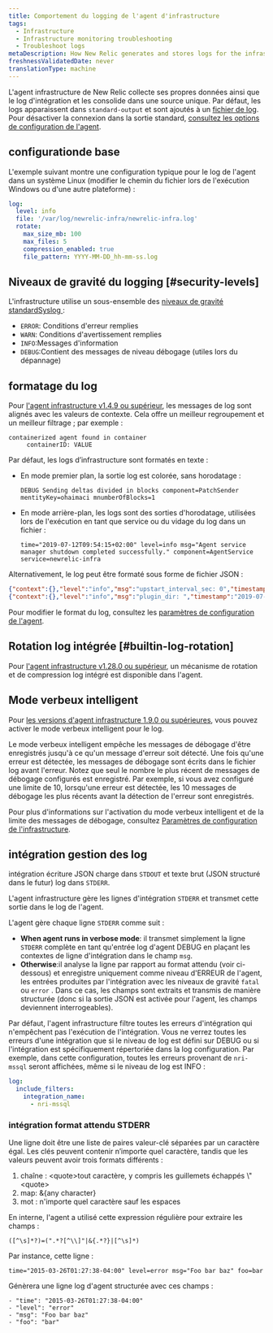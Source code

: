 ```yaml
---
title: Comportement du logging de l'agent d'infrastructure
tags:
  - Infrastructure
  - Infrastructure monitoring troubleshooting
  - Troubleshoot logs
metaDescription: How New Relic generates and stores logs for the infrastructure agent.
freshnessValidatedDate: never
translationType: machine
---
```


L&apos;agent infrastructure de New Relic collecte ses propres données ainsi que le log d&apos;intégration et les consolide dans une source unique. Par défaut, les logs apparaissent dans `standard-output` et sont ajoutés à un [fichier de log](/docs/infrastructure/install-configure-infrastructure/configuration/infrastructure-configuration-settings#log-file). Pour désactiver la connexion dans la sortie standard, [consultez les options de configuration de l&apos;agent](/docs/infrastructure/install-infrastructure-agent/configuration/infrastructure-agent-configuration-settings/#stdout).

## configurationde base

L&apos;exemple suivant montre une configuration typique pour le log de l&apos;agent dans un système Linux (modifier le chemin du fichier lors de l&apos;exécution Windows ou d&apos;une autre plateforme) :

```yml
log:
  level: info
  file: '/var/log/newrelic-infra/newrelic-infra.log'
  rotate:
    max_size_mb: 100
    max_files: 5
    compression_enabled: true
    file_pattern: YYYY-MM-DD_hh-mm-ss.log
```

## Niveaux de gravité du logging [#security-levels]

L&apos;infrastructure utilise un sous-ensemble des [niveaux de gravité standard<DNT>Syslog</DNT> ](https://en.wikipedia.org/wiki/Syslog#Severity_level):

* `ERROR`: Conditions d&apos;erreur remplies
* `WARN`: Conditions d&apos;avertissement remplies
* `INFO`:Messages d&apos;information
* `DEBUG`:Contient des messages de niveau débogage (utiles lors du dépannage)

## formatage du log

Pour [l&apos;agent infrastructure v1.4.9 ou supérieur](/docs/release-notes/infrastructure-release-notes/infrastructure-agent-release-notes), les messages de log sont alignés avec les valeurs de contexte. Cela offre un meilleur regroupement et un meilleur filtrage ; par exemple :

```
containerized agent found in container
     containerID: VALUE
```

Par défaut, les logs d’infrastructure sont formatés en texte :

* En mode premier plan, la sortie log est colorée, sans horodatage :

  ```
  DEBUG Sending deltas divided in blocks component=PatchSender mentityKey=ohaimaci mnumberOfBlocks=1
  ```

* En mode arrière-plan, les logs sont des sorties d&apos;horodatage, utilisées lors de l&apos;exécution en tant que service ou du vidage du log dans un fichier :

  ```
  time="2019-07-12T09:54:15+02:00" level=info msg="Agent service manager shutdown completed successfully." component=AgentService service=newrelic-infra
  ```

Alternativement, le log peut être formaté sous forme de fichier JSON :

```json
{"context":{},"level":"info","msg":"upstart_interval_sec: 0","timestamp":"2019-07-11T18:24:03+02:00"}
{"context":{},"level":"info","msg":"plugin_dir: ","timestamp":"2019-07-11T18:24:03+02:00"}
```

Pour modifier le format du log, consultez les [paramètres de configuration de l&apos;agent](/docs/infrastructure/install-infrastructure-agent/configuration/infrastructure-agent-configuration-settings/#log-format).

## Rotation log intégrée [#builtin-log-rotation]

Pour [l&apos;agent infrastructure v1.28.0 ou supérieur](/docs/release-notes/infrastructure-release-notes/infrastructure-agent-release-notes), un mécanisme de rotation et de compression log intégré est disponible dans l&apos;agent.

## Mode verbeux intelligent

Pour [les versions d&apos;agent infrastructure 1.9.0 ou supérieures](/docs/release-notes/infrastructure-release-notes/infrastructure-agent-release-notes), vous pouvez activer le mode verbeux intelligent pour le log.

Le mode verbeux intelligent empêche les messages de débogage d&apos;être enregistrés jusqu&apos;à ce qu&apos;un message d&apos;erreur soit détecté. Une fois qu&apos;une erreur est détectée, les messages de débogage sont écrits dans le fichier log avant l&apos;erreur. Notez que seul le nombre le plus récent de messages de débogage configurés est enregistré. Par exemple, si vous avez configuré une limite de 10, lorsqu&apos;une erreur est détectée, les 10 messages de débogage les plus récents avant la détection de l&apos;erreur sont enregistrés.

Pour plus d&apos;informations sur l&apos;activation du mode verbeux intelligent et de la limite des messages de débogage, consultez [Paramètres de configuration de l&apos;infrastructure](/docs/infrastructure/install-infrastructure-agent/configuration/infrastructure-agent-configuration-settings/#logging-variables).

## intégration gestion des log

intégration écriture JSON charge dans `STDOUT` et texte brut (JSON structuré dans le futur) log dans `STDERR`.

L&apos;agent infrastructure gère les lignes d&apos;intégration `STDERR` et transmet cette sortie dans le log de l&apos;agent.

L&apos;agent gère chaque ligne `STDERR` comme suit :

* <DNT>**When agent runs in verbose mode**</DNT>: il transmet simplement la ligne `STDERR` complète en tant qu&apos;entrée log d&apos;agent DEBUG en plaçant les contextes de ligne d&apos;intégration dans le champ `msg`.
* <DNT>**Otherwise**</DNT>:il analyse la ligne par rapport au format attendu (voir ci-dessous) et enregistre uniquement comme niveau d&apos;ERREUR de l&apos;agent, les entrées produites par l&apos;intégration avec les niveaux de gravité `fatal` ou `error` . Dans ce cas, les champs sont extraits et transmis de manière structurée (donc si la sortie JSON est activée pour l&apos;agent, les champs deviennent interrogeables).

Par défaut, l&apos;agent infrastructure filtre toutes les erreurs d&apos;intégration qui n&apos;empêchent pas l&apos;exécution de l&apos;intégration. Vous ne verrez toutes les erreurs d&apos;une intégration que si le niveau de log est défini sur DEBUG ou si l&apos;intégration est spécifiquement répertoriée dans la log configuration. Par exemple, dans cette configuration, toutes les erreurs provenant de `nri-mssql` seront affichées, même si le niveau de log est INFO :

```yml
log:
  include_filters:
    integration_name:
      - nri-mssql
```

### intégration format attendu STDERR

Une ligne doit être une liste de paires valeur-clé séparées par un caractère égal. Les clés peuvent contenir n’importe quel caractère, tandis que les valeurs peuvent avoir trois formats différents :

1. chaîne : &lt;quote&gt;tout caractère, y compris les guillemets échappés \\&quot;&lt;quote&gt;
2. map: &amp;\{any character}
3. mot : n&apos;importe quel caractère sauf les espaces

En interne, l&apos;agent a utilisé cette expression régulière pour extraire les champs :

```regex
([^\s]*?)=(".*?[^\\]"|&{.*?}|[^\s]*)
```

Par instance, cette ligne :

```
time="2015-03-26T01:27:38-04:00" level=error msg="Foo bar baz" foo=bar
```

Génèrera une ligne log d&apos;agent structurée avec ces champs :

```
- "time": "2015-03-26T01:27:38-04:00"
- "level": "error"
- "msg": "Foo bar baz"
- "foo": "bar"
```